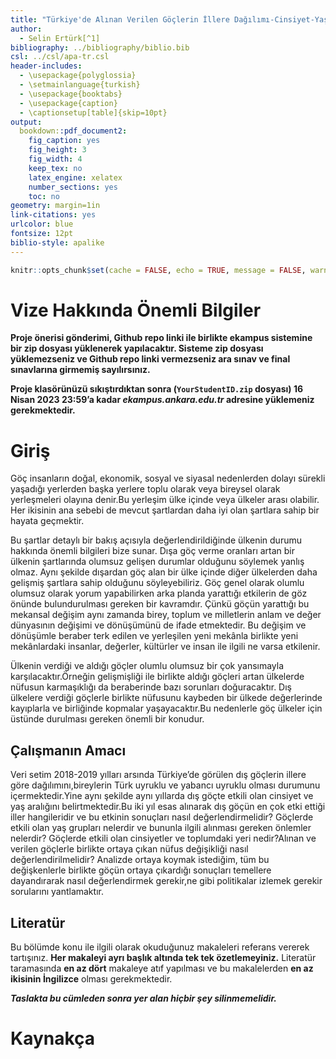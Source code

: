 ```yaml
---
title: "Türkiye'de Alınan Verilen Göçlerin İllere Dağılımı-Cinsiyet-Yaş İncelemesi "
author: 
  - Selin Ertürk[^1]
bibliography: ../bibliography/biblio.bib
csl: ../csl/apa-tr.csl
header-includes:
  - \usepackage{polyglossia}
  - \setmainlanguage{turkish}
  - \usepackage{booktabs}
  - \usepackage{caption} 
  - \captionsetup[table]{skip=10pt}
output:
  bookdown::pdf_document2:
    fig_caption: yes
    fig_height: 3
    fig_width: 4
    keep_tex: no
    latex_engine: xelatex
    number_sections: yes
    toc: no
geometry: margin=1in
link-citations: yes
urlcolor: blue
fontsize: 12pt
biblio-style: apalike
---
```

```r
knitr::opts_chunk$set(cache = FALSE, echo = TRUE, message = FALSE, warning = FALSE)
```

<!-- ======================================================================= -->
<!-- ============================== NOTLAR ================================= -->
<!-- ======================================================================= -->
[^1]: 21080351, [Github Repo](https://github.com/KULLANICI_ADINIZ/REPO_ADINIZ)

# Vize Hakkında Önemli Bilgiler

\colorbox{BurntOrange}{GITHUB REPO BAĞLANTINIZI BU DOSYANIN 35. SATIRINA YAZINIZ!}

**Proje önerisi gönderimi, Github repo linki ile birlikte ekampus sistemine bir zip dosyası yüklenerek yapılacaktır. Sisteme zip dosyası yüklemezseniz ve Github repo linki vermezseniz ara sınav ve final sınavlarına girmemiş sayılırsınız.**

**Proje klasörünüzü sıkıştırdıktan sonra (`YourStudentID.zip` dosyası) 16 Nisan 2023 23:59'a kadar *ekampus.ankara.edu.tr* adresine yüklemeniz gerekmektedir.**

\colorbox{WildStrawberry}{Daha fazla bilgi için proje klasöründeki README.md dosyasını okuyunuz.}

# Giriş
 Göç insanların doğal, ekonomik, sosyal ve siyasal nedenlerden dolayı sürekli yaşadığı yerlerden başka yerlere toplu olarak veya bireysel olarak yerleşmeleri olayına denir.Bu yerleşim ülke içinde veya ülkeler arası olabilir. Her ikisinin ana sebebi de mevcut şartlardan daha iyi olan şartlara sahip bir hayata geçmektir.  

 Bu şartlar detaylı bir bakış açısıyla değerlendirildiğinde ülkenin durumu hakkında önemli bilgileri bize sunar. Dışa göç verme oranları artan bir ülkenin şartlarında olumsuz gelişen durumlar olduğunu söylemek yanlış olmaz. Aynı şekilde dışardan göç alan bir ülke içinde diğer ülkelerden daha gelişmiş şartlara sahip olduğunu söyleyebiliriz. Göç genel olarak olumlu olumsuz olarak yorum yapabilirken arka planda yarattığı etkilerin de göz önünde bulundurulması gereken bir kavramdır. Çünkü göçün yarattığı bu mekansal değişim aynı zamanda birey, toplum ve milletlerin anlam ve değer dünyasının değişimi ve dönüşümünü de ifade etmektedir. Bu değişim ve dönüşümle beraber terk edilen ve yerleşilen yeni mekânla birlikte yeni mekânlardaki insanlar, değerler, kültürler ve insan ile ilgili ne varsa etkilenir.  

  Ülkenin verdiği ve aldığı göçler olumlu olumsuz bir çok yansımayla karşılacaktır.Örneğin  gelişmişliği ile birlikte aldığı göçleri artan ülkelerde nüfusun karmaşıklığı da beraberinde bazı sorunları doğuracaktır. Dış ülkelere verdiği göçlerle birlikte nüfusunu kaybeden bir ülkede değerlerinde kayıplarla ve birliğinde kopmalar yaşayacaktır.Bu nedenlerle göç ülkeler için üstünde durulması gereken önemli bir konudur. 

## Çalışmanın Amacı
 Veri setim 2018-2019 yılları arsında Türkiye'de görülen dış göçlerin illere göre dağılımını,bireylerin Türk uyruklu ve yabancı uyruklu olması durumunu içermektedir.Yine aynı şekilde aynı yıllarda dış göçte etkili olan cinsiyet ve yaş aralığını belirtmektedir.Bu iki yıl esas alınarak dış göçün en çok etki ettiği iller hangileridir ve bu etkinin sonuçları nasıl değerlendirmelidir? Göçlerde etkili olan yaş grupları nelerdir ve bununla ilgili alınması gereken önlemler nelerdir? Göçlerde etkili olan cinsiyetler ve toplumdaki yeri nedir?Alınan ve verilen göçlerle birlikte ortaya çıkan nüfus değişikliği nasıl değerlendirilmelidir? Analizde ortaya koymak istediğim, tüm bu değişkenlerle birlikte göçün ortaya çıkardığı sonuçları temellere dayandırarak nasıl değerlendirmek gerekir,ne gibi politikalar izlemek gerekir sorularını yantlamaktır.

## Literatür 
Bu bölümde konu ile ilgili olarak okuduğunuz makaleleri referans vererek tartışınız. **Her makaleyi ayrı başlık altında tek tek özetlemeyiniz.** Literatür taramasında **en az dört** makaleye atıf yapılması ve bu makalelerden **en az ikisinin İngilizce** olması gerekmektedir.


**_Taslakta bu cümleden sonra yer alan hiçbir şey silinmemelidir._**

\newpage
# Kaynakça {#references}
<div id="refs"></div>

